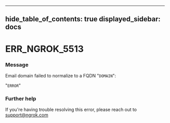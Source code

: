 

---
hide_table_of_contents: true
displayed_sidebar: docs
---


# ERR_NGROK_5513

### Message
Email domain failed to normalize to a FQDN "`DOMAIN`":

"`ERROR`"

<ErrorDetails />



### Further help
If you're having trouble resolving this error, please reach out to [support@ngrok.com](mailto:support@ngrok.com?subject=Help%20with%20ERR_NGROK_5513)

